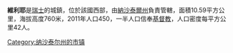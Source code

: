 '''維利耶'''是[[瑞士|瑞士]]的城鎮，位於該國西部，由[[納沙泰爾州|納沙泰爾州]]負責管轄，面積10.59平方公里，海拔高度760米，2011年人口450，一半人口信奉[[基督教|基督教]]，人口密度每平方公里42人。

{{Switzerland-geo-stub}}
[[Category:纳沙泰尔州的市镇|Category:纳沙泰尔州的市镇]]